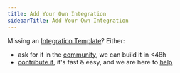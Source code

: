 ```yaml
---
title: Add Your Own Integration
sidebarTitle: Add Your Own Integration
---
```


Missing an [Integration Template](/core-concepts#templates)? Either:

-   ask for it in the [community](https://nango.dev/slack), we can build it in &lt;48h
-   [contribute it](/contribute), it's fast & easy, and we are here to [help](https://nango.dev/slack)
